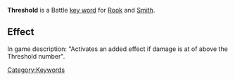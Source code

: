 '''Threshold''' is a Battle [[Key Words|key word]] for [[Rook]] and [[Smith]].

==Effect==
In game description: "Activates an added effect if damage is at of above the Threshold number".


[[Category:Keywords]]